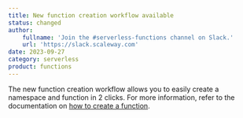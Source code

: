 ```yaml
---
title: New function creation workflow available
status: changed
author:
    fullname: 'Join the #serverless-functions channel on Slack.'
    url: 'https://slack.scaleway.com'
date: 2023-09-27
category: serverless
product: functions
---
```


The new function creation workflow allows you to easily create a namespace and function in 2 clicks. For more information, refer to the documentation on [how to create a function](/serverless/functions/quickstart/#how-to-create-a-function/).

